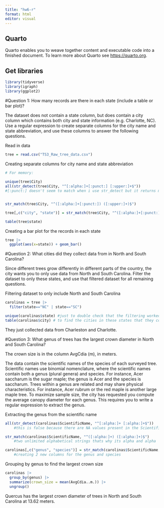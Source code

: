 ```yaml
---
title: "hw6-r"
format: html
editor: visual
---
```


## Quarto

Quarto enables you to weave together content and executable code into a finished document. To learn more about Quarto see <https://quarto.org>.

## Get libraries 

```r
library(tidyverse)
library(igraph)
library(ggplot2)
```

#Question 1: How many records are there in each state (include a table or bar plot)?

The dataset does not contain a state column, but does contain a city column which contains both city and state information (e.g. Charlotte, NC). Use a regular expression to create separate columns for the city name and state abbreviation, and use these columns to answer the following questions.

Read in data
```r
tree = read.csv("TS3_Raw_tree_data.csv")
```

Creating separate columns for city name and state abbreviation
```r
# For memory: 
  
unique(tree$City)
all(str_detect(tree$City, "^[:alpha:]+[:punct:] [:upper:]+$"))
#[:punct:] doesn't seem to match when i use str_detect but it returns more or less the right answer when I use str_match


str_match(tree$City, "^([:alpha:]+[:punct:]) ([:upper:]+)$")

tree[,c("city", "state")] = str_match(tree$City, "^([:alpha:]+[:punct:]) ([:upper:]+)$")[,2:3]

table(tree$state)
```

Creating a bar plot for the records in each state
```r
tree |>
  ggplot(aes(x=state)) + geom_bar() 

```
#Question 2: What cities did they collect data from in North and South Carolina?

Since different trees grow differently in different parts of the country, the city wants you to only use data from North and South Carolina. Filter the dataset to only these states, and use that filtered dataset for all remaining questions.

Filtering dataset to only include North and South Carolina
```r
carolinas = tree |>
  filter(state=="NC" | state=="SC")

unique(carolinas$state) #just to double check that the filtering worked
table(carolinas$city) # to find the cities in these states that they collected data from
```
They just collected data from Charleston and Charlotte.

#Question 3: What genus of trees has the largest crown diameter in North and South Carolina?

The crown size is in the column AvgCdia (m), in meters.

The data contain the scientific names of the species of each surveyed tree. Scientific names use binomial nomenclature, where the scientific names contain both a genus (plural genera) and species. For instance, Acer saccharum is the sugar maple; the genus is Acer and the species is saccharum. Trees within a genus are related and may share physical characteristics. For instance, Acer rubrum or the red maple is another large maple tree. To maximize sample size, the city has requested you compute the average canopy diameter for each genus. This requires you to write a regular expression to extract the genus.

Extracting the genus from the scientific name
```r
all(str_detect(carolinas$ScientificName, "^[:alpha:]+ [:alpha:]+$")) 
    #this is false because there are NA values present in the ScientificName column

str_match(carolinas$ScientificName, "^([:alpha:]+) ([:alpha:]+)$")
    #two unlimited alphabetical strings thats why its alpha and alpha 

carolinas[,c("genus", "species")] = str_match(carolinas$ScientificName, "^([:alpha:]+) ([:alpha:]+)$")[,2:3]
    #creating 2 new columns for the genus and species

```

Grouping by genus to find the largest crown size
```r
carolinas |>
  group_by(genus) |>
  summarize(crown_size = mean(AvgCdia..m.)) |>
  ungroup() 

```
Quercus has the largest crown diameter of trees in North and South Carolina at 13.62 meters.